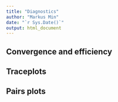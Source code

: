 ```yaml
---
title: "Diagnostics"
author: "Markus Min"
date: "`r Sys.Date()`"
output: html_document
---
```


## Convergence and efficiency


## Traceplots


## Pairs plots





